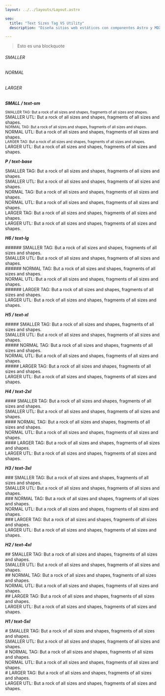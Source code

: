 ```yaml
---
layout: ../../layouts/Layout.astro

seo:
  title: "Text Sizes Tag VS Utility"
  description: "Diseña sitios web estáticos con componentes Astro y MDX"

---
```


> Esto es una blockquote

<h6 class="smaller-text">SMALLER</h6>
<h6>NORMAL</h6>
<h6 class="larger-text">LARGER</h6>


**_SMALL / text-sm_**
<div class="smaller-text mb-(--type-ending)">
  <small class="block">SMALLER TAG: But a rock of all sizes and shapes, fragments of all sizes and shapes.</small>
  <div class="text-sm">SMALLER UTL: But a rock of all sizes and shapes, fragments of all sizes and shapes.</div>
</div>
<div class="mb-(--type-ending)">
  <small class="block">NORMAL TAG: But a rock of all sizes and shapes, fragments of all sizes and shapes.</small>
  <div class="text-sm">NORMAL UTL: But a rock of all sizes and shapes, fragments of all sizes and shapes.</div>
</div>
<div class="larger-text mb-(--type-ending)">
  <small class="block">LARGER TAG: But a rock of all sizes and shapes, fragments of all sizes and shapes.</small>
  <div class="text-sm">LARGER UTL: But a rock of all sizes and shapes, fragments of all sizes and shapes.</div>
</div>

**_P / text-base_**
<div class="smaller-text mb-(--type-ending)">
  SMALLER TAG: But a rock of all sizes and shapes, fragments of all sizes and shapes.
  <div class="text-base">SMALLER UTL: But a rock of all sizes and shapes, fragments of all sizes and shapes.</div>
</div>
<div class="mb-(--type-ending)">
  NORMAL TAG: But a rock of all sizes and shapes, fragments of all sizes and shapes.
  <div class="text-base">NORMAL UTL: But a rock of all sizes and shapes, fragments of all sizes and shapes.</div>
</div>
<div class="larger-text mb-(--type-ending)">
  LARGER TAG: But a rock of all sizes and shapes, fragments of all sizes and shapes.
  <div class="text-base">LARGER UTL: But a rock of all sizes and shapes, fragments of all sizes and shapes.</div>
</div>

**_H6 / text-lg_**
<div class="smaller-text mb-(--type-ending)">
  ###### SMALLER TAG: But a rock of all sizes and shapes, fragments of all sizes and shapes.
  <div class="text-lg font-[550]">SMALLER UTL: But a rock of all sizes and shapes, fragments of all sizes and shapes.</div>
</div>
<div class="mb-(--type-ending)">
  ###### NORMAL TAG: But a rock of all sizes and shapes, fragments of all sizes and shapes.
  <div class="text-lg font-[550]">NORMAL UTL: But a rock of all sizes and shapes, fragments of all sizes and shapes.</div>
</div>
<div class="larger-text mb-(--type-ending)">
  ###### LARGER TAG: But a rock of all sizes and shapes, fragments of all sizes and shapes.
  <div class="text-lg font-[550]">LARGER UTL: But a rock of all sizes and shapes, fragments of all sizes and shapes.</div>
</div>

**_H5 / text-xl_**
<div class="smaller-text mb-(--type-ending)">
  ##### SMALLER TAG: But a rock of all sizes and shapes, fragments of all sizes and shapes.
  <div class="text-xl font-[550]">SMALLER UTL: But a rock of all sizes and shapes, fragments of all sizes and shapes.</div>
</div>
<div class="mb-(--type-ending)">
  ##### NORMAL TAG: But a rock of all sizes and shapes, fragments of all sizes and shapes.
  <div class="text-xl font-[550]">NORMAL UTL: But a rock of all sizes and shapes, fragments of all sizes and shapes.</div>
</div>
<div class="larger-text mb-(--type-ending)">
  ##### LARGER TAG: But a rock of all sizes and shapes, fragments of all sizes and shapes.
  <div class="text-xl font-[550]">LARGER UTL: But a rock of all sizes and shapes, fragments of all sizes and shapes.</div>
</div>

**_H4 / text-2xl_**
<div class="smaller-text mb-(--type-ending)">
  #### SMALLER TAG: But a rock of all sizes and shapes, fragments of all sizes and shapes.
  <div class="text-2xl font-[550]">SMALLER UTL: But a rock of all sizes and shapes, fragments of all sizes and shapes.</div>
</div>
<div class="mb-(--type-ending)">
  #### NORMAL TAG: But a rock of all sizes and shapes, fragments of all sizes and shapes.
  <div class="text-2xl font-[550]">NORMAL UTL: But a rock of all sizes and shapes, fragments of all sizes and shapes.</div>
</div>
<div class="larger-text mb-(--type-ending)">
  #### LARGER TAG: But a rock of all sizes and shapes, fragments of all sizes and shapes.
  <div class="text-2xl font-[550]">LARGER UTL: But a rock of all sizes and shapes, fragments of all sizes and shapes.</div>
</div>

**_H3 / text-3xl_**
<div class="smaller-text mb-(--type-ending)">
  ### SMALLER TAG: But a rock of all sizes and shapes, fragments of all sizes and shapes.
  <div class="text-3xl font-[550]">SMALLER UTL: But a rock of all sizes and shapes, fragments of all sizes and shapes.</div>
</div>
<div class="mb-(--type-ending)">
  ### NORMAL TAG: But a rock of all sizes and shapes, fragments of all sizes and shapes.
  <div class="text-3xl font-[550]">NORMAL UTL: But a rock of all sizes and shapes, fragments of all sizes and shapes.</div>
</div>
<div class="larger-text mb-(--type-ending)">
  ### LARGER TAG: But a rock of all sizes and shapes, fragments of all sizes and shapes.
  <div class="text-3xl font-[550]">LARGER UTL: But a rock of all sizes and shapes, fragments of all sizes and shapes.</div>
</div>

**_H2 / text-4xl_**
<div class="smaller-text mb-(--type-ending)">
  ## SMALLER TAG: But a rock of all sizes and shapes, fragments of all sizes and shapes.
  <div class="text-4xl font-[550]">SMALLER UTL: But a rock of all sizes and shapes, fragments of all sizes and shapes.</div>
</div>
<div class="mb-(--type-ending)">
  ## NORMAL TAG: But a rock of all sizes and shapes, fragments of all sizes and shapes.
  <div class="text-4xl font-[550]">NORMAL UTL: But a rock of all sizes and shapes, fragments of all sizes and shapes.</div>
</div>
<div class="larger-text mb-(--type-ending)">
  ## LARGER TAG: But a rock of all sizes and shapes, fragments of all sizes and shapes.
  <div class="text-4xl font-[550]">LARGER UTL: But a rock of all sizes and shapes, fragments of all sizes and shapes.</div>
</div>

**_H1 / text-5xl_**
<div class="smaller-text mb-(--type-ending)">
  # SMALLER TAG: But a rock of all sizes and shapes, fragments of all sizes and shapes.
  <div class="text-5xl font-[550]">SMALLER UTL: But a rock of all sizes and shapes, fragments of all sizes and shapes.</div>
</div>
<div class="mb-(--type-ending)">
  # NORMAL TAG: But a rock of all sizes and shapes, fragments of all sizes and shapes.
  <div class="text-5xl font-[550]">NORMAL UTL: But a rock of all sizes and shapes, fragments of all sizes and shapes.</div>
</div>
<div class="larger-text mb-(--type-ending)">
  # LARGER TAG: But a rock of all sizes and shapes, fragments of all sizes and shapes.
  <div class="text-5xl font-[550]">LARGER UTL: But a rock of all sizes and shapes, fragments of all sizes and shapes.</div>
</div>